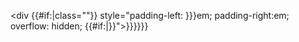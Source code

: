 <div {{#if:{{{class|}}}|class="{{{class}}}"}} style="padding-left: {{{left|{{{em|3}}}}}}em; padding-right:{{{right|0}}}em; overflow: hidden; {{#if:{{{style|}}}|{{{style}}}}}">{{{1|{{{text|{{{quote|<noinclude>{{lorem ipsum}}</noinclude><includeonly>{{error|Error: No text given to indent (or equals sign used in the actual argument to an unnamed parameter)}}</includeonly>}}}}}}}}}</div><noinclude>
{{documentation}}
</noinclude>